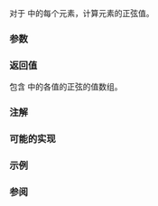 {{cpp/title|sin{{small|(std::valarray)}}}}
{{cpp/numeric/valarray/navbar}}
{{ddcl|header=valarray|1=
template&lt; class T &gt;
valarray&lt;T&gt; sin( const valarray&lt;T&gt;&amp; va );
}}

对于 {{c|va}} 中的每个元素，计算元素的正弦值。

===参数===
{{par begin}}
{{par|va|要应用运算的值数组}}
{{par end}}

===返回值===
包含 {{c|va}} 中的各值的正弦的值数组。

===注解===
{{cpp/numeric/valarray/notes unq|sin}}

{{cpp/numeric/valarray/notes ret|sin}}

===可能的实现===
{{cpp/numeric/valarray/impl|sin}}

===示例===
{{example
|code=
#include &lt;cmath&gt;
#include &lt;iostream&gt;
#include &lt;numbers&gt;
#include &lt;valarray&gt;

int main()
{
    std::valarray&lt;double&gt; v1 = {0, 0.25, 0.5, 0.75, 1};
    std::valarray&lt;double&gt; v2 = std::sin(v1 * std::numbers::pi);

    for (double n : v2)
        std::cout &lt;&lt; std::fixed &lt;&lt; n &lt;&lt; ' ';
    std::cout &lt;&lt; '\n';
}
|output=
0.000000 0.707107 1.000000 0.707107 0.000000 
}}

===参阅===
{{dsc begin}}
{{dsc inc|cpp/numeric/valarray/dsc cos}}
{{dsc inc|cpp/numeric/valarray/dsc tan}}
{{dsc inc|cpp/numeric/valarray/dsc asin}}
{{dsc inc|cpp/numeric/math/dsc sin}}
{{dsc inc|cpp/numeric/complex/dsc sin}}
{{dsc end}}

{{langlinks|de|en|es|fr|it|ja|pt|ru}}